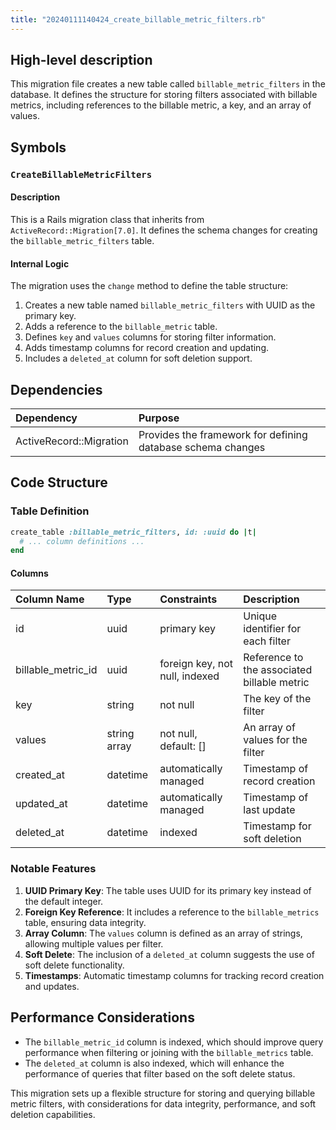 ```yaml
---
title: "20240111140424_create_billable_metric_filters.rb"
---
```


## High-level description
This migration file creates a new table called `billable_metric_filters` in the database. It defines the structure for storing filters associated with billable metrics, including references to the billable metric, a key, and an array of values.

## Symbols

### `CreateBillableMetricFilters`
#### Description
This is a Rails migration class that inherits from `ActiveRecord::Migration[7.0]`. It defines the schema changes for creating the `billable_metric_filters` table.

#### Internal Logic
The migration uses the `change` method to define the table structure:

1. Creates a new table named `billable_metric_filters` with UUID as the primary key.
2. Adds a reference to the `billable_metric` table.
3. Defines `key` and `values` columns for storing filter information.
4. Adds timestamp columns for record creation and updating.
5. Includes a `deleted_at` column for soft deletion support.

## Dependencies
| Dependency | Purpose |
|:-----------|:--------|
| ActiveRecord::Migration | Provides the framework for defining database schema changes |

## Code Structure

### Table Definition
```ruby
create_table :billable_metric_filters, id: :uuid do |t|
  # ... column definitions ...
end
```

#### Columns
| Column Name | Type | Constraints | Description |
|:------------|:-----|:------------|:------------|
| id | uuid | primary key | Unique identifier for each filter |
| billable_metric_id | uuid | foreign key, not null, indexed | Reference to the associated billable metric |
| key | string | not null | The key of the filter |
| values | string array | not null, default: [] | An array of values for the filter |
| created_at | datetime | automatically managed | Timestamp of record creation |
| updated_at | datetime | automatically managed | Timestamp of last update |
| deleted_at | datetime | indexed | Timestamp for soft deletion |

### Notable Features
1. **UUID Primary Key**: The table uses UUID for its primary key instead of the default integer.
2. **Foreign Key Reference**: It includes a reference to the `billable_metrics` table, ensuring data integrity.
3. **Array Column**: The `values` column is defined as an array of strings, allowing multiple values per filter.
4. **Soft Delete**: The inclusion of a `deleted_at` column suggests the use of soft delete functionality.
5. **Timestamps**: Automatic timestamp columns for tracking record creation and updates.

## Performance Considerations
- The `billable_metric_id` column is indexed, which should improve query performance when filtering or joining with the `billable_metrics` table.
- The `deleted_at` column is also indexed, which will enhance the performance of queries that filter based on the soft delete status.

This migration sets up a flexible structure for storing and querying billable metric filters, with considerations for data integrity, performance, and soft deletion capabilities.